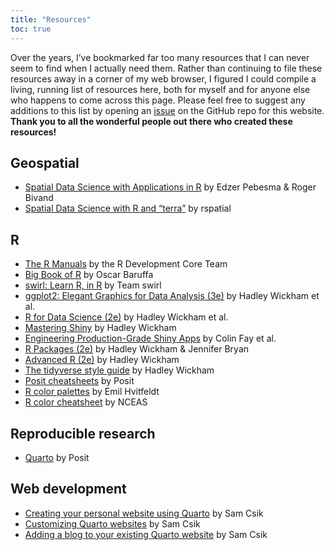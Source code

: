 ```yaml
---
title: "Resources"
toc: true
---
```


Over the years, I've bookmarked far too many resources that I can never seem to find when I actually need them. Rather than continuing to file these resources away in a corner of my web browser, I figured I could compile a living, running list of resources here, both for myself and for anyone else who happens to come across this page. Please feel free to suggest any additions to this list by opening an [issue](https://github.com/kthayashi/website/issues) on the GitHub repo for this website. **Thank you to all the wonderful people out there who created these resources!**

## Geospatial

- [Spatial Data Science with Applications in R](https://r-spatial.org/book/) by Edzer Pebesma & Roger Bivand
- [Spatial Data Science with R and "terra"](https://rspatial.org/index.html) by rspatial

## R

- [The R Manuals](https://cran.r-project.org/manuals.html) by the R Development Core Team
- [Big Book of R](https://www.bigbookofr.com/) by Oscar Baruffa
- [swirl: Learn R, in R](https://swirlstats.com/) by Team swirl
- [ggplot2: Elegant Graphics for Data Analysis (3e)](https://ggplot2-book.org/) by Hadley Wickham et al.
- [R for Data Science (2e)](https://r4ds.hadley.nz/) by Hadley Wickham et al.
- [Mastering Shiny](https://mastering-shiny.org/) by Hadley Wickham
- [Engineering Production-Grade Shiny Apps](https://engineering-shiny.org/) by Colin Fay et al.
- [R Packages (2e)](https://r-pkgs.org/) by Hadley Wickham & Jennifer Bryan
- [Advanced R (2e)](https://adv-r.hadley.nz/) by Hadley Wickham
- [The tidyverse style guide](https://style.tidyverse.org/) by Hadley Wickham
- [Posit cheatsheets](https://posit.co/resources/cheatsheets/) by Posit
- [R color palettes](https://github.com/EmilHvitfeldt/r-color-palettes) by Emil Hvitfeldt
- [R color cheatsheet](https://www.nceas.ucsb.edu/sites/default/files/2020-04/colorPaletteCheatsheet.pdf) by NCEAS

## Reproducible research

- [Quarto](https://quarto.org/) by Posit

## Web development

- [Creating your personal website using Quarto](https://ucsb-meds.github.io/creating-quarto-websites/) by Sam Csik
- [Customizing Quarto websites](https://ucsb-meds.github.io/customizing-quarto-websites/#/title-slide) by Sam Csik
- [Adding a blog to your existing Quarto website](https://samanthacsik.github.io/posts/2022-10-24-quarto-blogs/) by Sam Csik
